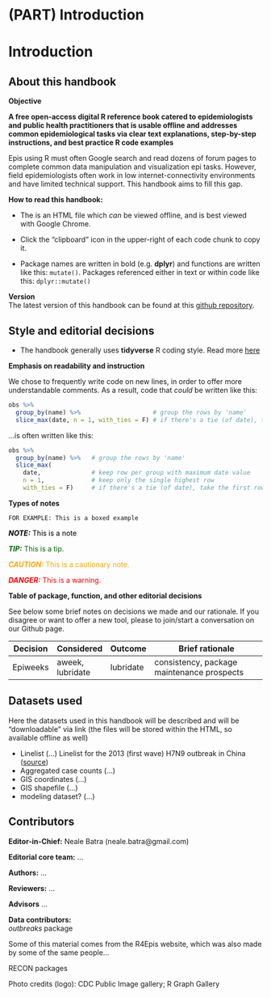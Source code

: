 # (PART) Introduction {-}

# Introduction {.tabset .tabset-fade}


<!-- ======================================================= -->
## About this handbook

**Objective**  

**A free open-access digital R reference book catered to epidemiologists and public health practitioners that is usable offline and addresses common epidemiological tasks via clear text explanations, step-by-step instructions, and best practice R code examples**

Epis using R must often Google search and read dozens of forum pages to complete common data manipulation and visualization epi tasks. However, field epidemiologists often work in low internet-connectivity environments and have limited technical support. This handbook aims to fill this gap.  

  
**How to read this handbook:**  

* The is an HTML file which *can* be viewed offline, and is best viewed with Google Chrome.  

* Click the "clipboard" icon in the upper-right of each code chunk to copy it.    

* Package names are written in bold (e.g. **dplyr**) and functions are written like this: `mutate()`. Packages referenced either in text or within code like this: `dplyr::mutate()`  


**Version**  
The latest version of this handbook can be found at this [github repository](https://github.com/nsbatra/R_epi_handbook).  



<!-- ======================================================= -->
## Style and editorial decisions {#style}


* The handbook generally uses **tidyverse** R coding style. Read more [here](https://www.tidyverse.org/)


**Emphasis on readability and instruction**  

We chose to frequently write code on new lines, in order to offer more understandable comments. As a result, code that *could* be written like this:  

```r
obs %>% 
  group_by(name) %>%                    # group the rows by 'name'
  slice_max(date, n = 1, with_ties = F) # if there's a tie (of date), take the first row
```

...is often written like this:  

```r
obs %>% 
  group_by(name) %>%   # group the rows by 'name'
  slice_max(
    date,              # keep row per group with maximum date value 
    n = 1,             # keep only the single highest row 
    with_ties = F)     # if there's a tie (of date), take the first row
```


**Types of notes**

```
FOR EXAMPLE: This is a boxed example

```

<span style="color: black;">**_NOTE:_** This is a note</span>

<span style="color: darkgreen;">**_TIP:_** This is a tip.</span>

<span style="color: orange;">**_CAUTION:_** This is a cautionary note.</span>

<span style="color: red;">**_DANGER:_** This is a warning.</span>






**Table of package, function, and other editorial decisions**  

See below some brief notes on decisions we made and our rationale. If you disagree or want to offer a new tool, please to join/start a conversation on our Github page.  

Decision          |     Considered     |    Outcome        |    Brief rationale   
----------------- | --------------------|---------------|--------------------------------------------------    
Epiweeks | aweek, lubridate | lubridate | consistency, package maintenance prospects  
   



<!-- ======================================================= -->
## Datasets used {#datasets}

Here the datasets used in this handbook will be described and will be "downloadable" via link (the files will be stored within the HTML, so available offline as well)

* Linelist (...)  Linelist for the 2013 (first wave) H7N9 outbreak in China ([source](https://datadryad.org/stash/dataset/doi:10.5061/dryad.2g43n))
* Aggregated case counts (...)  
* GIS coordinates (...)  
* GIS shapefile (...)  
* modeling dataset? (...)



<!-- ======================================================= -->
## Contributors

**Editor-in-Chief:** Neale Batra (neale.batra@gmail.com)

**Editorial core team:**  ...  

**Authors:** ...

**Reviewers:** ...  

**Advisors**  ...  

**Data contributors:**  
  *outbreaks* package

Some of this material comes from the R4Epis website, which was also made by some of the same people...

RECON packages

Photo credits (logo): CDC Public Image gallery; R Graph Gallery

